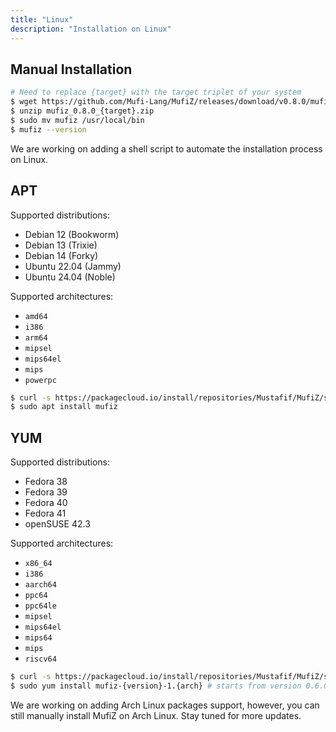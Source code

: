 ```yaml
---
title: "Linux"
description: "Installation on Linux"
---
```


## Manual Installation

```bash
# Need to replace {target} with the target triplet of your system
$ wget https://github.com/Mufi-Lang/MufiZ/releases/download/v0.8.0/mufiz_0.8.0_{target}.zip
$ unzip mufiz_0.8.0_{target}.zip
$ sudo mv mufiz /usr/local/bin
$ mufiz --version
```

<Card title="Shell Script Support" icon="information">
    We are working on adding a shell script to automate the installation process on Linux.
</Card>

## APT

Supported distributions:
- Debian 12 (Bookworm)
- Debian 13 (Trixie)
- Debian 14 (Forky)
- Ubuntu 22.04 (Jammy)
- Ubuntu 24.04 (Noble)

Supported architectures:
- `amd64`
- `i386`
- `arm64`
- `mipsel`
- `mips64el`
- `mips`
- `powerpc`


```bash
$ curl -s https://packagecloud.io/install/repositories/Mustafif/MufiZ/script.deb.sh | sudo bash
$ sudo apt install mufiz
```

## YUM

Supported distributions:
- Fedora 38
- Fedora 39
- Fedora 40
- Fedora 41
- openSUSE 42.3

Supported architectures:
- `x86_64`
- `i386`
- `aarch64`
- `ppc64`
- `ppc64le`
- `mipsel`
- `mips64el`
- `mips64`
- `mips`
- `riscv64`

```bash
$ curl -s https://packagecloud.io/install/repositories/Mustafif/MufiZ/script.rpm.sh | sudo bash
$ sudo yum install mufiz-{version}-1.{arch} # starts from version 0.6.0
```


<Card title="Arch Linux Support" icon="information">
We are working on adding Arch Linux packages support, however, you can still manually install MufiZ on Arch Linux.
Stay tuned for more updates.
</Card>
